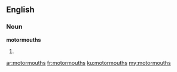 ==English==

===Noun===
'''motormouths'''

# {{plural of|[[motormouth]]}}

[[ar:motormouths]]
[[fr:motormouths]]
[[ku:motormouths]]
[[my:motormouths]]